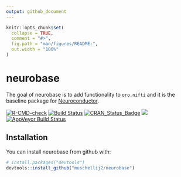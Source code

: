 ```yaml
---
output: github_document
---
```


<!-- README.md is generated from README.Rmd. Please edit that file -->

```r
knitr::opts_chunk$set(
  collapse = TRUE,
  comment = "#>",
  fig.path = "man/figures/README-",
  out.width = "100%"
)
```

# neurobase

The goal of neurobase is to add functionality to `oro.nifti` and it is the baseline package for [Neuroconductor](https://neuroconductor.org/).

<!-- badges: start -->
[![R-CMD-check](https://github.com/muschellij2/neurobase/workflows/R-CMD-check/badge.svg)](https://github.com/muschellij2/neurobase/actions)
[![Build Status](https://travis-ci.org/muschellij2/neurobase.svg?branch=master)](https://travis-ci.org/muschellij2/neurobase)
[![CRAN_Status_Badge](http://www.r-pkg.org/badges/version/neurobase)](https://cran.r-project.org/package=neurobase)
[![](http://cranlogs.r-pkg.org/badges/grand-total/neurobase)](
https://cran.r-project.org/package=neurobase)
[![AppVeyor Build Status](https://ci.appveyor.com/api/projects/status/github/muschellij2/neurobase?branch=master&svg=true)](https://ci.appveyor.com/project/muschellij2/neurobase)
<!-- badges: end -->



## Installation

You can install neurobase from github with:

```r
# install.packages("devtools")
devtools::install_github("muschellij2/neurobase")
```

